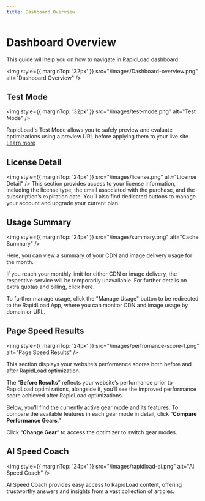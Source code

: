 ```yaml
---
title: Dashboard Overview
--- 
```


# Dashboard Overview
This guide will help you on how to navigate in RapidLoad dashboard

<img style={{ marginTop: '32px' }} 
src="/images/Dashboard-overview.png" alt="Dashboard Overview" />

## Test Mode
<img style={{ marginTop: '32px' }} 
src="/images/test-mode.png" alt="Test Mode" />

RapidLoad's Test Mode allows you to safely preview and evaluate optimizations using a preview URL before applying them to your live site. [Learn more](/overviews/test-mode)

## License Detail

<img style={{ marginTop: '24px' }} 
src="/images/license.png" alt="License Detail" />
This section provides access to your license information, including the license type, the email associated with the purchase, and the subscription’s expiration date. You’ll also find dedicated buttons to manage your account and upgrade your current plan.

## Usage Summary

<img style={{ marginTop: '24px' }} 
src="/images/summary.png" alt="Cache Summary" />
   
Here, you can view a summary of your CDN and image delivery usage for the month.

If you reach your monthly limit for either CDN or image delivery, the respective service will be temporarily unavailable. For further details on extra quotas and billing, click here.

To further manage usage, click the "Manage Usage" button to be redirected to the RapidLoad App, where you can monitor CDN and image usage by domain or URL. 

## Page Speed Results

<img style={{ marginTop: '24px' }} 
src="/images/perfromance-score-1.png" alt="Page Speed Results" />

This section displays your website’s performance scores both before and after RapidLoad optimization. 

The “**Before Results**” reflects your website’s performance prior to RapidLoad optimizations, alongside it, you’ll see the improved performance score achieved after RapidLoad optimizations.

Below, you’ll find the currently active gear mode and its features. To compare the available features in each gear mode in detail, click “**Compare Performance Gears**.”

Click “**Change Gear**” to access the optimizer to switch gear modes.

## AI Speed Coach

<img style={{ marginTop: '24px' }} 
src="/images/rapidload-ai.png" alt="AI Speed Coach" />

AI Speed Coach provides easy access to RapidLoad content, offering trustworthy answers and insights from a vast collection of articles.
